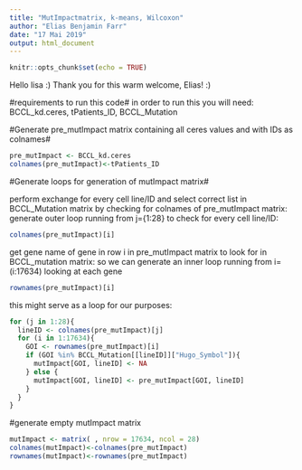 ```yaml
---
title: "MutImpactmatrix, k-means, Wilcoxon"
author: "Elias Benjamin Farr"
date: "17 Mai 2019"
output: html_document
---
```


```r
knitr::opts_chunk$set(echo = TRUE)
```

Hello lisa :) 
Thank you for this warm welcome, Elias! :)

#requirements to run this code#
in order to run this you will need: BCCL_kd.ceres, tPatients_ID, BCCL_Mutation

#Generate pre_mutImpact matrix containing all ceres values and with IDs as colnames#

```r
pre_mutImpact <- BCCL_kd.ceres
colnames(pre_mutImpact)<-tPatients_ID
```
#Generate loops for generation of mutImpact matrix#

perform exchange for every cell line/ID and select correct list in BCCL_Mutation matrix by checking for colnames of pre_mutImpact matrix:
generate outer loop running from j={1:28} to check for every cell line/ID:
```r
colnames(pre_mutImpact)[i]
```

get gene name of gene in row i in pre_mutImpact matrix to look for in BCCL_mutation matrix:
so we can generate an inner loop running from i=(i:17634) looking at each gene 
```r
rownames(pre_mutImpact)[i]
```

this might serve as a loop for our purposes:
```r
for (j in 1:28){
  lineID <- colnames(pre_mutImpact)[j]
  for (i in 1:17634){
    GOI <- rownames(pre_mutImpact)[i]
    if (GOI %in% BCCL_Mutation[[lineID]]["Hugo_Symbol"]){
      mutImpact[GOI, lineID] <- NA
    } else {
      mutImpact[GOI, lineID] <- pre_mutImpact[GOI, lineID]
    }
  }
}
```

#generate empty mutImpact matrix
```r
mutImpact <- matrix( , nrow = 17634, ncol = 28)
colnames(mutImpact)<-colnames(pre_mutImpact)
rownames(mutImpact)<-rownames(pre_mutImpact)
```
